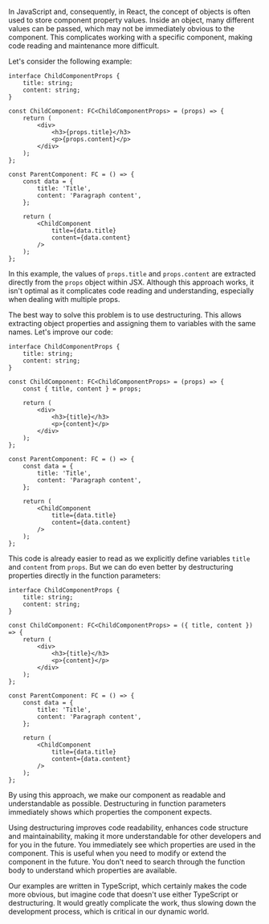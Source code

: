<ContentWrapper>

In JavaScript and, consequently, in React, the concept of objects is often used to store component property values. Inside an object, many different values can be passed, which may not be immediately obvious to the component. This complicates working with a specific component, making code reading and maintenance more difficult.

Let's consider the following example:

```tsx
interface ChildComponentProps {
    title: string;
    content: string;
}

const ChildComponent: FC<ChildComponentProps> = (props) => {
    return (
        <div>
            <h3>{props.title}</h3>
            <p>{props.content}</p>
        </div>
    );
};

const ParentComponent: FC = () => {
    const data = {
        title: 'Title',
        content: 'Paragraph content',
    };

    return (
        <ChildComponent
            title={data.title}
            content={data.content}
        />
    );
};
```

In this example, the values of `props.title` and `props.content` are extracted directly from the `props` object within JSX. Although this approach works, it isn't optimal as it complicates code reading and understanding, especially when dealing with multiple props.

The best way to solve this problem is to use destructuring. This allows extracting object properties and assigning them to variables with the same names. Let's improve our code:

```tsx
interface ChildComponentProps {
    title: string;
    content: string;
}

const ChildComponent: FC<ChildComponentProps> = (props) => {
    const { title, content } = props;

    return (
        <div>
            <h3>{title}</h3>
            <p>{content}</p>
        </div>
    );
};

const ParentComponent: FC = () => {
    const data = {
        title: 'Title',
        content: 'Paragraph content',
    };

    return (
        <ChildComponent
            title={data.title}
            content={data.content}
        />
    );
};
```

This code is already easier to read as we explicitly define variables `title` and `content` from `props`. But we can do even better by destructuring properties directly in the function parameters:

```tsx
interface ChildComponentProps {
    title: string;
    content: string;
}

const ChildComponent: FC<ChildComponentProps> = ({ title, content }) => {
    return (
        <div>
            <h3>{title}</h3>
            <p>{content}</p>
        </div>
    );
};

const ParentComponent: FC = () => {
    const data = {
        title: 'Title',
        content: 'Paragraph content',
    };

    return (
        <ChildComponent
            title={data.title}
            content={data.content}
        />
    );
};
```

By using this approach, we make our component as readable and understandable as possible. Destructuring in function parameters immediately shows which properties the component expects.

</ContentWrapper>

<ContentWrapper>

Using destructuring improves code readability, enhances code structure and maintainability, making it more understandable for other developers and for you in the future. You immediately see which properties are used in the component. This is useful when you need to modify or extend the component in the future. You don't need to search through the function body to understand which properties are available.

Our examples are written in TypeScript, which certainly makes the code more obvious, but imagine code that doesn't use either TypeScript or destructuring. It would greatly complicate the work, thus slowing down the development process, which is critical in our dynamic world.

</ContentWrapper>
